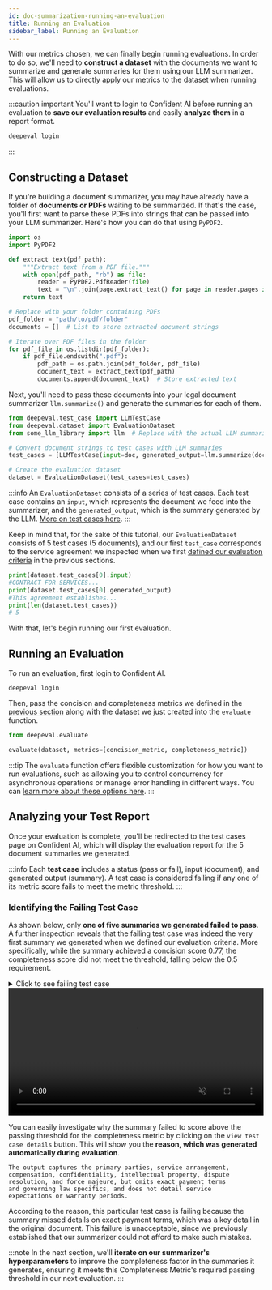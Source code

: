 ```yaml
---
id: doc-summarization-running-an-evaluation
title: Running an Evaluation
sidebar_label: Running an Evaluation
---
```


With our metrics chosen, we can finally begin running evaluations. In order to do so, we'll need to **construct a dataset** with the documents we want to summarize and generate summaries for them using our LLM summarizer. This will allow us to directly apply our metrics to the dataset when running evaluations.

:::caution important
You'll want to login to Confident AI before running an evaluation to **save our evaluation results** and easily **analyze them** in a report format.

```python
deepeval login
```

:::

## Constructing a Dataset

If you're building a document summarizer, you may have already have a folder of **documents or PDFs** waiting to be summarized. If that's the case, you'll first want to parse these PDFs into strings that can be passed into your LLM summarizer. Here's how you can do that using `PyPDF2`.

```python
import os
import PyPDF2

def extract_text(pdf_path):
    """Extract text from a PDF file."""
    with open(pdf_path, "rb") as file:
        reader = PyPDF2.PdfReader(file)
        text = "\n".join(page.extract_text() for page in reader.pages if page.extract_text())
    return text

# Replace with your folder containing PDFs
pdf_folder = "path/to/pdf/folder"
documents = []  # List to store extracted document strings

# Iterate over PDF files in the folder
for pdf_file in os.listdir(pdf_folder):
    if pdf_file.endswith(".pdf"):
        pdf_path = os.path.join(pdf_folder, pdf_file)
        document_text = extract_text(pdf_path)
        documents.append(document_text)  # Store extracted text
```

Next, you'll need to pass these documents into your legal document summarizer `llm.summarize()` and generate the summaries for each of them.

```python
from deepeval.test_case import LLMTestCase
from deepeval.dataset import EvaluationDataset
from some_llm_library import llm  # Replace with the actual LLM summarizer

# Convert document strings to test cases with LLM summaries
test_cases = [LLMTestCase(input=doc, generated_output=llm.summarize(doc)) for doc in documents]

# Create the evaluation dataset
dataset = EvaluationDataset(test_cases=test_cases)
```

:::info
An `EvaluationDataset` consists of a series of test cases. Each test case contains an `input`, which represents the document we feed into the summarizer, and the `generated_output`, which is the summary generated by the LLM. [More on test cases here](/docs/evaluation-test-cases).
:::

Keep in mind that, for the sake of this tutorial, our `EvaluationDataset` consists of 5 test cases (5 documents), and our first `test_case` corresponds to the service agreement we inspected when we first [defined our evaluation criteria](legal-doc-summarizer-defining-a-summarization-criteria) in the previous sections.

```python
print(dataset.test_cases[0].input)
#CONTRACT FOR SERVICES...
print(dataset.test_cases[0].generated_output)
#This agreement establishes...
print(len(dataset.test_cases))
# 5
```

With that, let's begin running our first evaluation.

## Running an Evaluation

To run an evaluation, first login to Confident AI.

```
deepeval login
```

Then, pass the concision and completeness metrics we defined in the [previous section](legal-doc-summarizer-selecting-your-metrics) along with the dataset we just created into the `evaluate` function.

```python
from deepeval.evaluate

evaluate(dataset, metrics=[concision_metric, completeness_metric])
```

:::tip
The `evaluate` function offers flexible customization for how you want to run evaluations, such as allowing you to control concurrency for asynchronous operations or manage error handling in different ways. You can [learn more about these options here](#).
:::

## Analyzing your Test Report

Once your evaluation is complete, you'll be redirected to the test cases page on Confident AI, which will display the evaluation report for the 5 document summaries we generated.

:::info
Each **test case** includes a status (pass or fail), input (document), and generated output (summary). A test case is considered failing if any one of its metric score fails to meet the metric threshold.
:::

### Identifying the Failing Test Case

As shown below, only **one of five summaries we generated failed to pass**. A further inspection reveals that the failing test case was indeed the very first summary we generated when we defined our evaluation criteria. More specifically, while the summary achieved a concision score 0.77, the completeness score did not meet the threshold, falling below the 0.5 requirement.

<details><summary>Click to see failing test case</summary>
<p>

```python
failing_llm_test_case = LLMTestCase(
    input="""
        AGREEMENT FOR SOFTWARE DEVELOPMENT SERVICES

        This Agreement ("Agreement") is made and entered into as of February 1, 2025, by and between Acme Solutions, Inc., a corporation duly organized and existing under the laws of the State of Delaware, with its principal place of business at 123 Tech Lane, San Francisco, CA 94107 ("Provider"), and BetaCorp LLC, a limited liability company duly organized and existing under the laws of the State of New York, with its principal place of business at 456 Business Street, New York, NY 10001 ("Client").

        WHEREAS, Provider is engaged in the business of software development and consulting, specializing in the design, implementation, and maintenance of custom technology solutions;

        WHEREAS, Client desires to engage Provider to perform software development and consulting services as outlined in this Agreement;

        NOW, THEREFORE, in consideration of the mutual covenants and promises set forth herein, the parties agree as follows:

        1. SERVICES
        Provider agrees to develop, test, and deploy software solutions tailored to Client’s business needs as detailed in Exhibit A. Provider shall follow industry best practices and deliver work in accordance with the project timeline outlined therein. Any modifications or additional services requested by Client shall require a written change order, subject to additional fees and revised timelines.

        Provider shall use commercially reasonable efforts to ensure that all deliverables are free of defects and meet the functional requirements agreed upon by both parties. Provider shall conduct periodic progress updates and report to Client at regular intervals throughout the engagement.

        2. COMPENSATION
        Client agrees to compensate Provider for the services rendered under this Agreement in the total amount of Fifty Thousand Dollars ($50,000). Payment shall be made in five (5) equal monthly installments of Ten Thousand Dollars ($10,000) each, payable on the first day of each month, beginning February 1, 2025, and concluding June 1, 2025.

        In the event that additional work is required beyond the scope defined in Exhibit A, such work shall be billed at a rate of One Hundred Fifty Dollars ($150) per hour unless otherwise agreed in writing.

        Failure to make timely payments may result in suspension of services until outstanding amounts are paid. If payments remain unpaid for more than thirty (30) days, a late fee of 1.5% per month shall be applied to any overdue amount.

        3. INTELLECTUAL PROPERTY
        All software, documentation, source code, and other materials produced under this Agreement shall be the exclusive property of Client. Provider agrees that all deliverables created shall be considered work-for-hire as defined under U.S. copyright law, and all rights shall be assigned to Client upon full payment.

        Provider retains no rights to reuse, resell, or otherwise distribute any software developed under this Agreement unless explicitly authorized by Client in writing. Provider agrees not to use any proprietary Client materials for any purpose outside the scope of this Agreement.

        4. CONFIDENTIALITY
        Both parties acknowledge that during the term of this Agreement, they may have access to confidential and proprietary information. Each party agrees to maintain the confidentiality of such information and not disclose it to third parties without prior written consent.

        Confidential information shall include but is not limited to trade secrets, business strategies, technical specifications, and any other non-public information. The obligations under this section shall survive the termination of this Agreement for a period of five (5) years.

        5. WARRANTIES AND REPRESENTATIONS
        Provider warrants that all services performed shall be carried out in a professional manner, consistent with industry standards. Provider further warrants that all software developed under this Agreement shall be free from material defects and shall perform substantially as specified for a period of ninety (90) days following delivery.

        Client acknowledges that software development is inherently complex, and Provider does not warrant that the software will be completely error-free. However, Provider agrees to remedy any material defects reported within the warranty period at no additional cost.

        6. TERM AND TERMINATION
        This Agreement shall commence on February 1, 2025, and continue through August 1, 2025, unless extended or terminated earlier under the provisions herein. Either party may terminate this Agreement upon thirty (30) days' written notice to the other party in the event of a material breach, provided that the breaching party fails to cure such breach within fifteen (15) days of written notice.

        Upon termination, Client shall pay Provider for all services rendered and work completed up to the effective date of termination. If termination occurs prior to the delivery of the final product, Client shall compensate Provider based on the percentage of work completed.

        7. LIABILITY LIMITATIONS
        In no event shall either party be liable for any indirect, incidental, special, or consequential damages arising from this Agreement, including but not limited to lost profits, data loss, or business interruption, even if advised of the possibility of such damages.

        Provider's total aggregate liability under this Agreement shall not exceed the total fees paid by Client to Provider under this Agreement.

        8. INDEMNIFICATION
        Each party shall indemnify, defend, and hold harmless the other party and its respective officers, directors, employees, and agents from and against any claims, liabilities, damages, and expenses arising from any negligent act, omission, or breach of this Agreement.

        Client agrees to indemnify Provider against any claims related to the use of the software in production, except where such claims arise from defects introduced by Provider.

        9. FORCE MAJEURE
        Neither party shall be liable for any failure or delay in performance under this Agreement due to causes beyond its reasonable control, including but not limited to acts of God, natural disasters, war, terrorism, government regulations, labor disputes, or power failures.

        10. DISPUTE RESOLUTION
        In the event of a dispute arising from this Agreement, the parties agree to first attempt resolution through good-faith negotiations. If a resolution cannot be reached within thirty (30) days, the dispute shall be resolved through binding arbitration conducted in the State of California in accordance with the rules of the American Arbitration Association.

        11. GENERAL PROVISIONS
        a) Governing Law: This Agreement shall be governed by and construed in accordance with the laws of the State of California.
        b) Entire Agreement: This Agreement constitutes the entire understanding between the parties and supersedes all prior agreements, written or oral.
        c) Assignment: Neither party may assign or transfer its rights or obligations under this Agreement without the prior written consent of the other party.
        d) Notices: Any notices required under this Agreement shall be in writing and delivered to the respective party’s principal place of business.
        e) Severability: If any provision of this Agreement is found to be unenforceable, the remainder of the Agreement shall remain in full force and effect.

        IN WITNESS WHEREOF, the parties have executed this Agreement as of the Effective Date.

        Signed,

        Acme Solutions, Inc.
        By: __________________________
        Name: John Doe
        Title: CEO

        BetaCorp LLC
        By: __________________________
        Name: Jane Smith
        Title: Managing Partner
    """,
    generated_output="This agreement outlines a software development and consulting arrangement between Acme Solutions, Inc. and BetaCorp LLC. Acme Solutions will provide software services as defined in an exhibit, with work commencing on February 1, 2025, and lasting for a set period unless extended. Compensation is structured as multiple installments, with penalties for late payments mentioned but not detailed. The contract also covers confidentiality, stating that proprietary information must be protected. Intellectual property rights grant ownership to the client, though usage restrictions are not fully explained. Dispute resolution involves arbitration, but jurisdiction specifics are not included here. Liability limitations and termination clauses are covered, but details on service expectations, warranty periods, and potential penalties are not fully elaborated. The contract also references force majeure conditions. Overall, the agreement defines responsibilities, payment terms, and legal considerations, though some specifics on financial penalties, intellectual property nuances, and governing laws are not fully captured in this summary.",
)
```

</p>
</details>

<div
  style={{
    display: "flex",
    alignItems: "center",
    justifyContent: "center",
    marginBottom: "20px",
  }}
>
  <video width="100%" autoPlay loop muted playsInlines>
    <source
      src="https://deepeval-docs.s3.us-east-1.amazonaws.com/tutorial-legal-document-summarizer-ran-evaluation.mp4"
      type="video/mp4"
    />
  </video>
</div>

You can easily investigate why the summary failed to score above the passing threshold for the completeness metric by clicking on the `view test case details` button. This will show you the **reason, which was generated automatically during evaluation**.

```
The output captures the primary parties, service arrangement,
compensation, confidentiality, intellectual property, dispute
resolution, and force majeure, but omits exact payment terms
and governing law specifics, and does not detail service
expectations or warranty periods.
```

According to the reason, this particular test case is failing because the summary missed details on exact payment terms, which was a key detail in the original document. This failure is unacceptable, since we previously established that our summarizer could not afford to make such mistakes.

:::note
In the next section, we'll **iterate on our summarizer's hyperparameters** to improve the completeness factor in the summaries it generates, ensuring it meets this Completeness Metric's required passing threshold in our next evaluation.
:::
